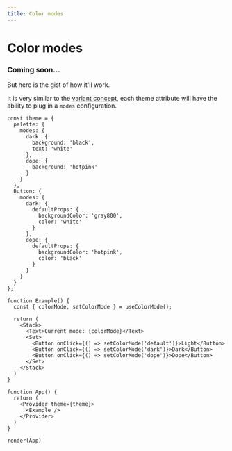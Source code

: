 ```yaml
---
title: Color modes
---
```


# Color modes

### Coming soon...

But here is the gist of how it'll work.

It is very similar to the [variant concept](/variants), each theme attribute will have the ability to plug in a `modes` configuration.

```function-live noInline
const theme = {
  palette: {
    modes: {
      dark: {
        background: 'black',
        text: 'white'
      },
      dope: {
        background: 'hotpink'
      }
    }
  },
  Button: {
    modes: {
      dark: {
        defaultProps: {
          backgroundColor: 'gray800',
          color: 'white'
        }
      },
      dope: {
        defaultProps: {
          backgroundColor: 'hotpink',
          color: 'black'
        }
      }
    }
  }
};

function Example() {
  const { colorMode, setColorMode } = useColorMode();

  return (
    <Stack>
      <Text>Current mode: {colorMode}</Text>
      <Set>
        <Button onClick={() => setColorMode('default')}>Light</Button>
        <Button onClick={() => setColorMode('dark')}>Dark</Button>
        <Button onClick={() => setColorMode('dope')}>Dope</Button>
      </Set>
    </Stack>
  )
}

function App() {
  return (
    <Provider theme={theme}>
      <Example />
    </Provider>
  )
}

render(App)
```
